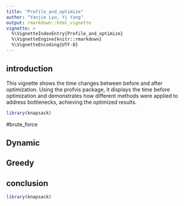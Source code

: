 ```yaml
---
title: "Profile_and_optimize"
author: "Yanjie Lyu, Yi Yang"
output: rmarkdown::html_vignette
vignette: >
  %\VignetteIndexEntry{Profile_and_optimize}
  %\VignetteEngine{knitr::rmarkdown}
  %\VignetteEncoding{UTF-8}
---
```

## introduction
This vignette shows the time changes between before and after optimization. Using the profvis package, it displays the time before optimization and demonstrates how different methods were applied to address bottlenecks, achieving the optimized results.

```r
library(knapsack)
```

#brute_force



## Dynamic



## Greedy

## conclusion

```r
library(knapsack)
```
